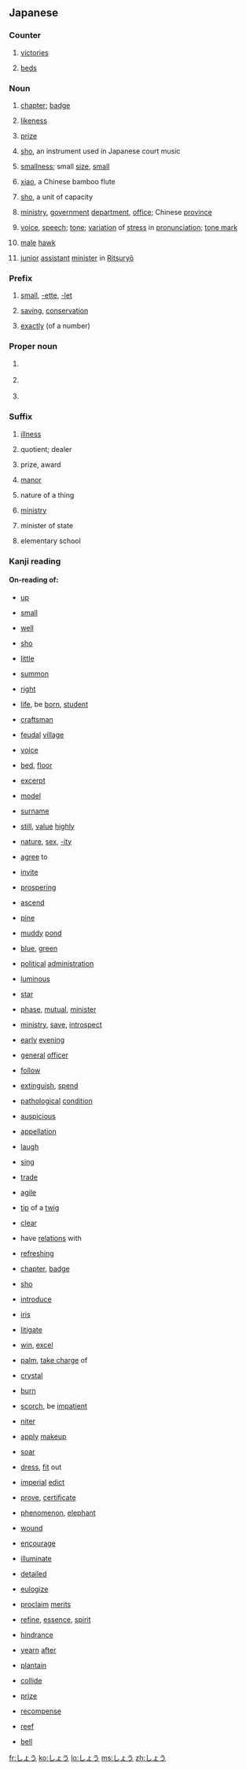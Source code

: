 ==Japanese==

===Counter===
{{ja-pos|counter}}

# {{ja-def|勝}} [[victories]]
# {{ja-def|床|牀}} [[bed]]s

===Noun===
{{ja-noun}}

# {{ja-def|章}} [[chapter]]; [[badge]]
# {{ja-def|象}} [[likeness]]
# {{ja-def|賞}} [[prize]]
# {{ja-def|笙}} [[sho]], an instrument used in Japanese court music
# {{ja-def|小}} [[smallness]]; small [[size]], [[small]]
# {{ja-def|簫}} [[xiao]], a Chinese bamboo flute
# {{ja-def|升}} [[sho]], a unit of capacity
# {{ja-def|省}} [[ministry]], [[government]] [[department]], [[office]]; Chinese [[province]]
# {{ja-def|声}} [[voice]], [[speech]]; [[tone]]; [[variation]] of [[stress]] in [[pronunciation]]; [[tone mark]]
# {{ja-def|兄鷹}} [[male]] [[hawk]]
# {{ja-def|少輔}} [[junior]] [[assistant]] [[minister]] in [[w:Ritsuryō|Ritsuryō]]

===Prefix===
{{ja-pos|prefix}}

# {{ja-def|小}} [[small]], [[-ette]], [[-let]]
# {{ja-def|省}} [[saving]], [[conservation]]
# {{ja-def|正}} [[exactly]] (of a number)

===Proper noun===
{{ja-pos|proper}}

# {{ja-def|将}} {{given name|male|lang=ja}}
# {{ja-def|庄}} {{given name|male|lang=ja}}
# {{ja-def|翔}} {{given name|male|lang=ja}}

===Suffix===
{{ja-pos|suffix}}

# {{ja-def|症}} [[illness]]
# {{ja-def|商}} quotient; dealer
# {{ja-def|賞}} prize, award
# {{ja-def|荘|庄}} [[manor]]
# {{ja-def|性}} nature of a thing
# {{ja-def|省}} [[ministry]]
# {{ja-def|相}} minister of state
# {{ja-def|小}} elementary school

===Kanji reading===
{{ja-kanji reading|rom=shō}}

====On-reading of:====
{{top4}}
* {{ja-def|上}} [[up]]
* {{ja-def|小}} [[small]]
* {{ja-def|井}} [[well]]
* {{ja-def|升}} [[sho]]
* {{ja-def|少}} [[little]]
* {{ja-def|召}} [[summon]]
* {{ja-def|正}} [[right]]
* {{ja-def|生}} [[life]], be [[born]], [[student]]
* {{ja-def|匠}} [[craftsman]]
* {{ja-def|庄}} [[feudal]] [[village]]
* {{ja-def|声}} [[voice]]
* {{ja-def|床}} [[bed]], [[floor]]
* {{ja-def|抄}} [[excerpt]]
* {{ja-def|肖}} [[model]]
* {{ja-def|姓}} [[surname]]
* {{ja-def|尚}} [[still]], [[value]] [[highly]]
* {{ja-def|性}} [[nature]], [[sex]], [[-ity]]
* {{ja-def|承}} [[agree]] to
* {{ja-def|招}} [[invite]]
{{mid4}}
* {{ja-def|昌}} [[prospering]]
* {{ja-def|昇}} [[ascend]]
* {{ja-def|松}} [[pine]]
* {{ja-def|沼}} [[muddy]] [[pond]]
* {{ja-def|青}} [[blue]], [[green]]
* {{ja-def|政}} [[political]] [[administration]]
* {{ja-def|昭}} [[luminous]]
* {{ja-def|星}} [[star]]
* {{ja-def|相}} [[phase]], [[mutual]], [[minister]]
* {{ja-def|省}} [[ministry]], [[save]], [[introspect]]
* {{ja-def|宵}} [[early]] [[evening]]
* {{ja-def|将}} [[general]] [[officer]]
* {{ja-def|従}} [[follow]]
* {{ja-def|消}} [[extinguish]], [[spend]]
* {{ja-def|症}} [[pathological]] [[condition]]
* {{ja-def|祥}} [[auspicious]]
* {{ja-def|称}} [[appellation]]
* {{ja-def|笑}} [[laugh]]
* {{ja-def|唱}} [[sing]]
{{mid4}}
* {{ja-def|商}} [[trade]]
* {{ja-def|捷}} [[agile]]
* {{ja-def|梢}} [[tip]] of a [[twig]]
* {{ja-def|清}} [[clear]]
* {{ja-def|渉}} have [[relations]] with
* {{ja-def|爽}} [[refreshing]]
* {{ja-def|章}} [[chapter]], [[badge]]
* {{ja-def|笙}} [[sho]]
* {{ja-def|紹}} [[introduce]]
* {{ja-def|菖}} [[iris]]
* {{ja-def|訟}} [[litigate]]
* {{ja-def|勝}} [[win]], [[excel]]
* {{ja-def|掌}} [[palm]], [[take charge]] of
* {{ja-def|晶}} [[crystal]]
* {{ja-def|焼}} [[burn]]
* {{ja-def|焦}} [[scorch]], be [[impatient]]
* {{ja-def|硝}} [[niter]]
* {{ja-def|粧}} [[apply]] [[makeup]]
* {{ja-def|翔}} [[soar]]
{{mid4}}
* {{ja-def|装}} [[dress]], [[fit]] out
* {{ja-def|詔}} [[imperial]] [[edict]]
* {{ja-def|証}} [[prove]], [[certificate]]
* {{ja-def|象}} [[phenomenon]], [[elephant]]
* {{ja-def|傷}} [[wound]]
* {{ja-def|奨}} [[encourage]]
* {{ja-def|照}} [[illuminate]]
* {{ja-def|詳}} [[detailed]]
* {{ja-def|頌}} [[eulogize]]
* {{ja-def|彰}} [[proclaim]] [[merits]]
* {{ja-def|精}} [[refine]], [[essence]], [[spirit]]
* {{ja-def|障}} [[hindrance]]
* {{ja-def|憧}} [[yearn]] [[after]]
* {{ja-def|蕉}} [[plantain]]
* {{ja-def|衝}} [[collide]]
* {{ja-def|賞}} [[prize]]
* {{ja-def|償}} [[recompense]]
* {{ja-def|礁}} [[reef]]
* {{ja-def|鐘}} [[bell]]
{{bottom}}

[[fr:しょう]]
[[ko:しょう]]
[[lo:しょう]]
[[ms:しょう]]
[[zh:しょう]]